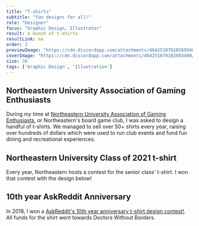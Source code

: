 ```yaml
---
title: "T-shirts"
subtitle: "fun designs for all!"
role: "Designer"
focus: "Graphic Design, Illustrator"
result: a bunch of t-shirts
resultLink: na
order: 3
previewImage: "https://cdn.discordapp.com/attachments/464251079102693409/945041363349700679/41.png"
coverImage: "https://cdn.discordapp.com/attachments/464251079102693409/945041363349700679/41.png"
size: 30
tags: ['Graphic Design', 'Illustration']
---
```





## Northeastern University Association of Gaming Enthusiasts
During my time at [Northeastern University Association of Gaming Enthusiasts](https://gamingnu.wixsite.com/nuage), or Northeastern's board game club, I was asked to design a handful of t-shirts.
We managed to sell over 50+ shirts every year, raising over hundreds of dollars which were used to run club events and fund fun dining and recreational experiences.
<Bepis3>
    <Bepis2 src={meeple}/>
    <Bepis2 src={board}/>
</Bepis3>


## Northeastern University Class of 2021 t-shirt
Every year, Northeastern hosts a contest for the senior class' t-shirt. I won that contest with the design below! 
<Bepis3>
    <Bepis2 src={senior2021}/>
</Bepis3>
 
 

## 10th year AskReddit Anniversary
In 2018, I won a [AskReddit's 10th year anniversary t-shirt design contest!](https://www.redditinc.com/blog/celebrating-ten-years-of-r-askreddit). All funds for the shirt went towards Doctors Without Borders.
<Bepis3>
    <Bepis2 src={askreddit}/>
</Bepis3>
